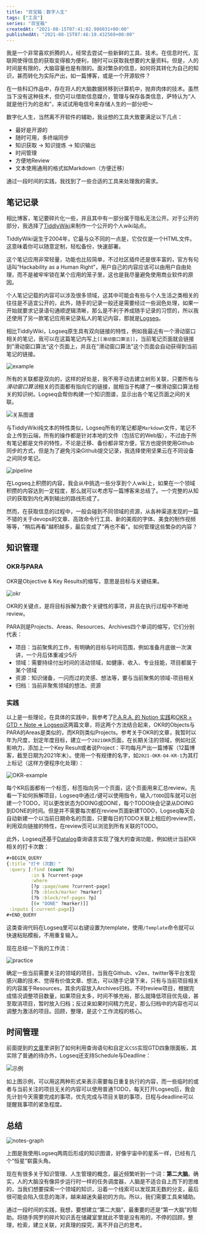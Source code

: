 ```yaml
---
title: "百宝箱：数字人生"
tags: ["工具"]
series: "百宝箱"
createdAt: "2021-08-15T07:41:02.986031+00:00"
publishedAt: "2021-08-15T07:46:19.432569+00:00"
---
```


我是一个非常喜欢折腾的人，经常去尝试一些新鲜的工具、技术。在信息时代，互联网使得信息的获取变得极为便利，随时可以获取我想要的大量资料。但是，人的时间是有限的，大脑容量也是有限的。面对繁杂的信息，如何将其转化为自己的知识，甚而转化为实际产出，如一篇博客，或是一个开源软件？

在一些科幻作品中，存在将人的大脑数据转移到计算机中，抛弃肉体的技术。虽然当下没有这种技术，但仍可以借助信息媒介，管理与保存各类信息，萨特认为“人就是他行为的总和”，来试试用电信号来存储人生的一部分吧～

数字化人生，当然离不开软件的辅助，我设想的工具大致要满足以下几点：

- 最好是开源的
- 随时可用，多终端同步
- 知识获取 -> 知识提炼 -> 知识输出
- 时间管理
- 方便地Review
- 文本使用通用的格式如Markdown（方便迁移）

通过一段时间的实践，我找到了一些合适的工具来处理我的需求。

## 笔记记录

相比博客，笔记要碎片化一些，并且其中有一部分属于隐私无法公开。对于公开的部分，我选择了[TiddlyWiki](https://tiddlywiki.com/)来制作一个公开的个人wiki站点。

TiddlyWiki诞生于2004年，它最与众不同的一点是，它仅仅是一个HTML文件。这意味着你可以随意定制，轻松备份，快速部署。

这个笔记应用非常轻量，功能也比较简单，不过社区插件还是很丰富的，官方有句话叫“Hackability as a Human Right"，用户自己的内容应该可以由用户自由处理，而不是被牢牢锁在某个应用的笼子里，这也是我尽量避免使用商业软件的原因。

个人笔记记载的内容可以涉及很多领域，这其中可能会有些与个人生活之类相关的往往是不适宜公开的，此外，随手的记录一般还是需要经过一些润色处理，如果一开始就要求记录语句通顺逻辑清晰，那么是不利于养成随手记录的习惯的，所以我还使用了另一款笔记应用来记录私人的笔记内容，那就是[Logseq](https://logseq.com/)。

相比TiddlyWiki，Logseq原生具有双向链接的特性，例如我最近有一个滑动窗口相关的笔记，我可以在这篇笔记内写上`[[滑动窗口算法]]`，当前笔记页面就会链接到”滑动窗口算法“这个页面上，并且在”滑动窗口算法”这个页面会自动获得到当前笔记的链接。

![example](https://elliot-blog.oss-cn-shanghai.aliyuncs.com/2021-08-14%2015-29-45%E5%B1%8F%E5%B9%95%E6%88%AA%E5%9B%BE.png)

所有的关联都是双向的，这样的好处是，我不用手动去建立树形关联，只要所有与*滑动窗口算法*相关的页面都有指向它的链接，就相当于构建了一棵滑动窗口算法相关的知识树。Logseq会帮你构建一个知识图谱，显示出各个笔记页面之间的关联。

![关系图谱](https://elliot-blog.oss-cn-shanghai.aliyuncs.com/2021-08-14%2016-12-07%E5%B1%8F%E5%B9%95%E6%88%AA%E5%9B%BE.png)

与TiddlyWiki纯文本的特性类似，Logseq所有的笔记都是`Markdown`文件，笔记不会上传到云端，所有的操作都是针对本地的文件（包括它的Web版），不过由于所有笔记都是文件的特性，不论是迁移、备份都非常方便，官方也提供使用Github同步的方式，但是为了避免污染Github提交记录，我选择使用坚果云在不同设备之间同步笔记。

![pipeline](https://elliot-blog.oss-cn-shanghai.aliyuncs.com/pipeline.png)

在Logseq上积攒的内容，我会从中挑选一些分享到个人wiki上，如果在一个领域积攒的内容达到一定程度，那么就可以考虑写一篇博客来总结了。一个完整的从知识的获取到内化再到输出的路线形成了。

然而，在获取信息的过程中，一般会碰到不同领域的资源，从各种渠道发现的一篇不错的关于devops的文章、高效命令行工具、新的美观的字体、美食的制作视频等等，“稍后再看”越积越多，最后变成了“再也不看”。如何管理这些繁杂的内容？

## 知识管理

### OKR与PARA

OKR是Objective & Key Results的缩写，意思是目标与关键结果。

![okr](https://elliot-blog.oss-cn-shanghai.aliyuncs.com/okr.png)

OKR的关键点，是将目标拆解为数个关键性的事项，并且在执行过程中不断地review。

PARA则是Projects、Areas、Resources、Archives四个单词的缩写，它们分别代表：

- 项目：当前聚焦的工作，有明确的目标与时间范围，例如准备月底做一次演讲，一个月后体重减少5斤
- 领域：需要持续付出时间的活动领域，如健康、收入、专业技能，项目都属于某个领域
- 资源：知识储备，一闪而过的灵感、想法等，要与当前聚焦的领域-项目相关
- 归档：当前非聚焦领域的想法、资源

### 实践

以上是一些理论，在具体的实践中，我参考了[P.A.R.A. 的 Notion 实践](https://index.pmthinking.com/para--notion-)和[OKR + GTD + Note => Logseq](https://www.bmpi.dev/self/okr-gtd-note-logseq/)这两篇文章，将这两个方法结合起来，OKR的Objects与PARA的Areas是类似的，而KR则类似Projects。参考关于OKR的文章，我暂时以年为尺度，划定年度目标，建立一个`2021OKR`页面，在长期关注的领域，例如社区影响力，添加上一个Key Result或者说Project：平均每月产出一篇博客（12篇博客，截至日期为2021年末）。使用一个有规律的名字，如`2021-OKR-O4-KR-1`为其打上标记（这样方便程序化处理）：

![OKR-example](https://elliot-blog.oss-cn-shanghai.aliyuncs.com/OKR-example.png)

每个KR后面都有一个标签，标签指向另一个页面，这个页面用来汇总review。先看一下如何拆解项目，Logseq中通过`/`键可以使用指令，输入`/TODO`回车就可以创建一个TODO，可以更改状态为DOING或DONE，每个TODO块会记录从DOING到DONE的时间。但是并不需要每次都在review页面新建TODO，Logseq每天会自动新建一个以当前日期命名的页面，只要每日的TODO关联上相应的review页，利用双向链接的特性，在review页可以浏览到所有关联的TODO。

此外，Logseq还基于[Datalog](https://en.wikipedia.org/wiki/Datalog)查询语言实现了强大的查询功能，例如统计当前KR相关的打卡次数：

```clojure
#+BEGIN_QUERY
{:title "打卡（次数）"
 :query [:find (count ?b)
         :in $ ?current-page
         :where
         [?p :page/name ?current-page]
         [?b :block/marker ?marker]
         [?b :block/ref-pages ?p]
         [(= "DONE" ?marker)]]
 :inputs [:current-page]}
#+END_QUERY
```

这类查询代码在Logseq里可以右键设置为template，使用`/Template`命令就可以快速粘贴模板，不用重复输入。

现在总结一下我的工作流：

![practice](https://elliot-blog.oss-cn-shanghai.aliyuncs.com/practice.png)

确定一些当前需要关注的领域的项目，当我在Github、v2ex、twitter等平台发现感兴趣的技术、觉得有价值文章、想法，可以随手记录下来，只有与当前项目相关的内容属于Resources，其余内容放入Archives归档，不时review项目，根据完成情况调整项目数量，如果项目太多，时间不够充裕，那么就降低项目优先级，甚至取消项目，暂时放入归档；反过来如果时间精力充足，那么归档中的内容也可以调整为激活的项目。回顾，整理，是这个工作流程的核心。

## 时间管理

前面提到的[文章](https://www.bmpi.dev/self/okr-gtd-note-logseq/)里讲到了如何利用查询语句和自定义`CSS`实现GTD四象限面板，其实除了普通的待办外，Logseq还支持Schedule与Deadline：

![示例](https://elliot-blog.oss-cn-shanghai.aliyuncs.com/2021-08-15_14-53.png)

如上图示例，可以用这两种形式来表示需要每日重复执行的内容，而一些临时的或者与当前关注的项目无关的内容可以使用普通TODO，每天打开Logseq后，我会先计划今天需要完成的事项，优先完成与项目关联的事项，日程与deadline可以提醒我事项的紧急程度。

## 总结

![notes-graph](https://elliot-blog.oss-cn-shanghai.aliyuncs.com/2021-08-15_15-02.png)

上图是我使用Logseq两周后形成的知识图谱，好像宇宙中的星系一样，已经有几个“恒星”崭露头角。

现在有很多关于知识管理、人生管理的概念，最近频繁听到一个词：**第二大脑**。确实，人的大脑没有像异步运行时一样的任务调度器，人脑是不适合自上而下的思维的，当我们想要探索一个领域的知识，沿着一个线索可以发现其无数的分支，最后很可能会陷入信息的海洋，越来越迷失最初的方向。所以，我们需要工具来辅助。

通过一段时间的实践，我想，要想建立“第二大脑”，最重要的还是“第一大脑”的帮助。将随手网罗的碎片知识丢在储藏室里就此不管是没有用的，不停的回顾，整理，检索，建立关联，对真理的探究，离不开自己的思考。
